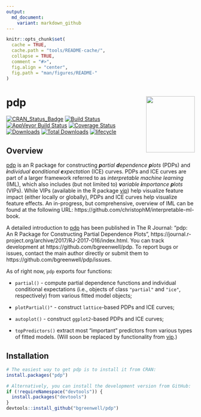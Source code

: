 ```yaml
---
output:
  md_document:
    variant: markdown_github
---
```


```r
knitr::opts_chunk$set(
  cache = TRUE,
  cache.path = "tools/README-cache/",
  collapse = TRUE,
  comment = "#>",
  fig.align = "center",
  fig.path = "man/figures/README-"
)
```

# pdp <img src="man/figures/pdp-logo.png" align="right" width="130" height="150" />

[![CRAN_Status_Badge](http://www.r-pkg.org/badges/version/pdp)](https://cran.r-project.org/package=pdp)
[![Build Status](https://travis-ci.org/bgreenwell/pdp.svg?branch=master)](https://travis-ci.org/bgreenwell/pdp)
[![AppVeyor Build Status](https://ci.appveyor.com/api/projects/status/github/bgreenwell/pdp?branch=master&svg=true)](https://ci.appveyor.com/project/bgreenwell/pdp)
[![Coverage Status](https://img.shields.io/codecov/c/github/bgreenwell/pdp.svg)](https://codecov.io/github/bgreenwell/pdp?branch=master)
[![Downloads](http://cranlogs.r-pkg.org/badges/pdp)](http://cranlogs.r-pkg.org/badges/pdp)
[![Total Downloads](http://cranlogs.r-pkg.org/badges/grand-total/pdp)](http://cranlogs.r-pkg.org/badges/grand-total/pdp)
[![lifecycle](https://img.shields.io/badge/lifecycle-maturing-brightgreen.svg)](https://www.tidyverse.org/lifecycle/#stable)


## Overview

[pdp](https://cran.r-project.org/package=pdp) is an R package for constructing _**p**artial **d**ependence **p**lots_ (PDPs) and _**i**ndividual **c**onditional **e**xpectation_ (ICE) curves. PDPs and ICE curves are part of a larger framework referred to as *interpretable machine learning* (IML), which also includes (but not limited to) _**v**ariable **i**mportance **p**lots_ (VIPs). While VIPs (available in the R package [vip](https://koalaverse.github.io/vip/index.html)) help visualize feature impact (either locally or globally), PDPs and ICE curves help visualize feature effects. An in-progress, but comprehensive, overview of IML can be found at the following URL: https://github.com/christophM/interpretable-ml-book.

A detailed introduction to [pdp](https://cran.r-project.org/package=pdp) has been published in The R Journal: "pdp: An R Package for Constructing Partial Dependence Plots", https://journal.r-project.org/archive/2017/RJ-2017-016/index.html. You can track development at https://github.com/bgreenwell/pdp. To report bugs or issues, contact the main author directly or submit them to https://github.com/bgreenwell/pdp/issues. 

As of right now, `pdp` exports four functions:

  * `partial()` - compute partial dependence functions and individual conditional expectations (i.e., objects of class `"partial"` and `"ice"`, respectively) from various fitted model objects;

  * `plotPartial()"` - construct `lattice`-based PDPs and ICE curves;

  * `autoplot()` - construct `ggplot2`-based PDPs and ICE curves;

  * `topPredictors()` extract most "important" predictors from various types of fitted models. (Will soon be replaced by functionality from [vip](https://koalaverse.github.io/vip/index.html).)


## Installation

```r
# The easiest way to get pdp is to install it from CRAN:
install.packages("pdp")

# Alternatively, you can install the development version from GitHub:
if (!requireNamespace("devtools")) {
  install.packages("devtools")
}
devtools::install_github("bgreenwell/pdp")
```
